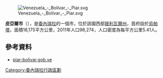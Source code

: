 [[Image:Venezuela_-_Bolívar_-_Piar.svg|right]]

'''皮亞爾市'''（{{lang-es|Municipio Piar}}），是[[委內瑞拉|委內瑞拉]]的一個市，位於該國西部[[玻利瓦爾州|玻利瓦爾州]]，首府設於[[烏帕塔_(委內瑞拉)|烏帕塔]]，面積18,175平方公里，2011年人口98,274，人口密度為每平方公里5.41人。

==參考資料==
*[http://piar-bolivar.gob.ve/ piar-bolivar.gob.ve]{{dead link|date=2018年1月 |bot=InternetArchiveBot |fix-attempted=yes }} {{es icon}}

{{Venezuela-geo-stub}}
[[Category:委內瑞拉行政區劃|Category:委內瑞拉行政區劃]]